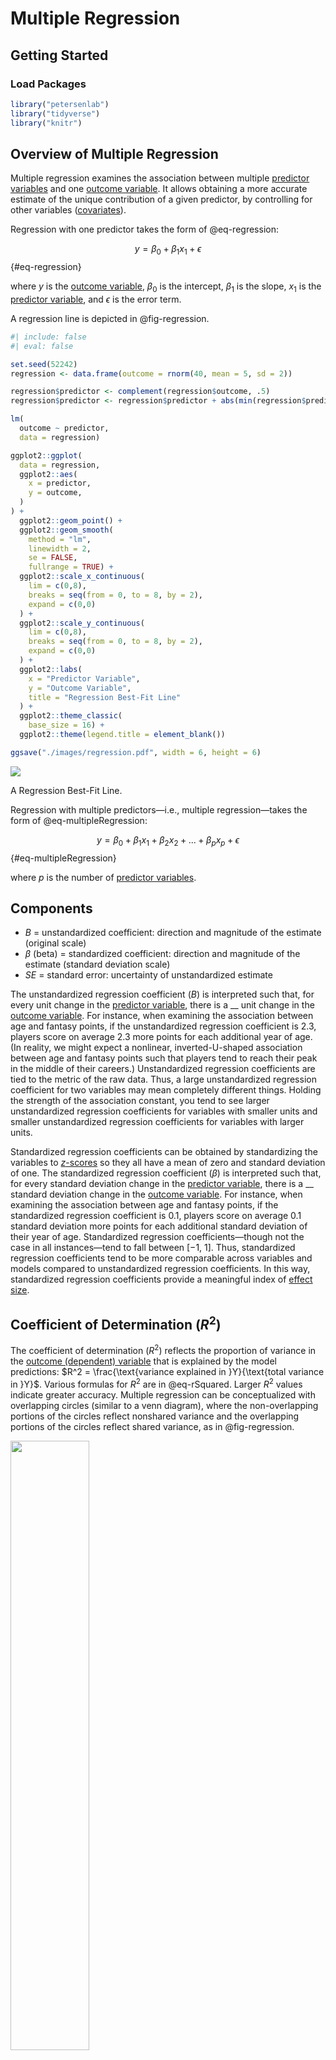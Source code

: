 # Multiple Regression {#sec-multipleRegression}

## Getting Started {#sec-multipleRegressionGettingStarted}

### Load Packages {#sec-multipleRegressionLoadPackages}

```r
library("petersenlab")
library("tidyverse")
library("knitr")
```

## Overview of Multiple Regression {#sec-multipleRegressionOverview}

Multiple regression examines the association between multiple [predictor variables](#sec-correlationalStudy) and one [outcome variable](#sec-correlationalStudy).
It allows obtaining a more accurate estimate of the unique contribution of a given predictor, by controlling for other variables ([covariates](#sec-covariates)).

Regression with one predictor takes the form of @eq-regression:

$$
y = \beta_0 + \beta_1x_1 + \epsilon
$$ {#eq-regression}

where $y$ is the [outcome variable](#sec-correlationalStudy), $\beta_0$ is the intercept, $\beta_1$ is the slope, $x_1$ is the [predictor variable](#sec-correlationalStudy), and $\epsilon$ is the error term.

A regression line is depicted in @fig-regression.

```r
#| include: false
#| eval: false

set.seed(52242)
regression <- data.frame(outcome = rnorm(40, mean = 5, sd = 2))

regression$predictor <- complement(regression$outcome, .5)
regression$predictor <- regression$predictor + abs(min(regression$predictor))

lm(
  outcome ~ predictor,
  data = regression)

ggplot2::ggplot(
  data = regression,
  ggplot2::aes(
    x = predictor,
    y = outcome,
  )
) +
  ggplot2::geom_point() +
  ggplot2::geom_smooth(
    method = "lm",
    linewidth = 2,
    se = FALSE,
    fullrange = TRUE) +
  ggplot2::scale_x_continuous(
    lim = c(0,8),
    breaks = seq(from = 0, to = 8, by = 2),
    expand = c(0,0)
  ) +
  ggplot2::scale_y_continuous(
    lim = c(0,8),
    breaks = seq(from = 0, to = 8, by = 2),
    expand = c(0,0)
  ) +
  ggplot2::labs(
    x = "Predictor Variable",
    y = "Outcome Variable",
    title = "Regression Best-Fit Line"
  ) +
  ggplot2::theme_classic(
    base_size = 16) +
  ggplot2::theme(legend.title = element_blank())

ggsave("./images/regression.pdf", width = 6, height = 6)
```

::: {#fig-regression}
![](images/regression.png)

A Regression Best-Fit Line.
:::

Regression with multiple predictors—i.e., multiple regression—takes the form of @eq-multipleRegression:

$$
y = \beta_0 + \beta_1x_1 + \beta_2x_2 + ... + \beta_px_p + \epsilon
$$ {#eq-multipleRegression}

where $p$ is the number of [predictor variables](#sec-correlationalStudy).

## Components {#sec-multipleRegressionComponents}

- $B$ = unstandardized coefficient: direction and magnitude of the estimate (original scale)
- $\beta$ (beta) = standardized coefficient: direction and magnitude of the estimate (standard deviation scale)
- $SE$ = standard error: uncertainty of unstandardized estimate

The unstandardized regression coefficient ($B$) is interpreted such that, for every unit change in the [predictor variable](#sec-correlationalStudy), there is a __ unit change in the [outcome variable](#sec-correlationalStudy).
For instance, when examining the association between age and fantasy points, if the unstandardized regression coefficient is 2.3, players score on average 2.3 more points for each additional year of age.
(In reality, we might expect a nonlinear, inverted-U-shaped association between age and fantasy points such that players tend to reach their peak in the middle of their careers.)
Unstandardized regression coefficients are tied to the metric of the raw data.
Thus, a large unstandardized regression coefficient for two variables may mean completely different things.
Holding the strength of the association constant, you tend to see larger unstandardized regression coefficients for variables with smaller units and smaller unstandardized regression coefficients for variables with larger units.

Standardized regression coefficients can be obtained by standardizing the variables to [*z*-scores](#sec-zScores) so they all have a mean of zero and standard deviation of one.
The standardized regression coefficient ($\beta$) is interpreted such that, for every standard deviation change in the [predictor variable](#sec-correlationalStudy), there is a __ standard deviation change in the [outcome variable](#sec-correlationalStudy).
For instance, when examining the association between age and fantasy points, if the standardized regression coefficient is 0.1, players score on average 0.1 standard deviation more points for each additional standard deviation of their year of age.
Standardized regression coefficients—though not the case in all instances—tend to fall between [−1, 1].
Thus, standardized regression coefficients tend to be more comparable across variables and models compared to unstandardized regression coefficients.
In this way, standardized regression coefficients provide a meaningful index of [effect size](#sec-practicalSignificance).

## Coefficient of Determination ($R^2$) {#sec-multipleRegressionRSquared}

The coefficient of determination ($R^2$) reflects the proportion of variance in the [outcome (dependent) variable](#sec-correlationalStudy) that is explained by the model predictions: $R^2 = \frac{\text{variance explained in }Y}{\text{total variance in }Y}$.
Various formulas for $R^2$ are in @eq-rSquared.
Larger $R^2$ values indicate greater accuracy.
Multiple regression can be conceptualized with overlapping circles (similar to a venn diagram), where the non-overlapping portions of the circles reflect nonshared variance and the overlapping portions of the circles reflect shared variance, as in @fig-regression.

::: {#fig-regression}
![](images/multipleRegressionRSquared.png){width=50%}

Conceptual Depiction of Proportion of Variance Explained ($R^2$) in an Outcome Variable ($Y$) by Multiple Predictors ($X1$ and $X2$) in Multiple Regression. The size of each circle represents the variable's variance. The proportion of variance in $Y$ that is explained by the predictors is depicted by the areas in orange. The dark orange space ($G$) is where multiple predictors explain overlapping variance in the outcome. Overlapping variance that is explained in the outcome ($G$) will not be recovered in the regression coefficients when both predictors are included in the regression model. From @Petersen2024a and @PetersenPrinciplesPsychAssessment.
:::

One issue with $R^2$ is that it increases as the number of predictors increases, which can lead to [overfitting](#sec-overfitting) if using $R^2$ as an index to compare models for purposes of selecting the "best-fitting" model.
Consider the following example (adapted from @PetersenPrinciplesPsychAssessment) in which you have one [predictor variable](#sec-correlationalStudy) and one [outcome variable](#sec-correlationalStudy), as shown in @tbl-regression1.

```r
#| echo: false

regression1 <- data.frame(
  "y" = c(7, 13, 29, 10),
  "x1" = c(1, 2, 7, 2))

regression2 <- data.frame(
  "y" = c(7, 13, 29, 10),
  "x1" = c(1, 2, 7, 2),
  "x2" = c(3, 5, 1, 2))

regression1_model <- lm(
  y ~ x1,
  data = regression1)

regression1_intercept <- apa(regression1_model$coefficients[[1]], decimals = 2)
regression1_slope <- apa(regression1_model$coefficients[[2]], decimals = 2)
regression1_rsquare <- apa(summary(regression1_model)$r.squared, decimals = 2)

regression2_model <- lm(y ~ x1 + x2, data = regression2)
regression2_intercept <- apa(regression2_model$coefficients[[1]], decimals = 2)
regression2_slope1 <- apa(regression2_model$coefficients[[2]], decimals = 2)
regression2_slope2 <- apa(regression2_model$coefficients[[3]], decimals = 2)
regression2_rsquare <- apa(summary(regression2_model)$r.squared, decimals = 2)
```

```r
#| label: tbl-regression1
#| tbl-cap: "Example Data of Predictor (x1) and Outcome (y) Used for Regression Model."
#| echo: false

kable(
  regression1,
  col.names = c("y","x1"),
  booktabs = TRUE)
```

Using the data, the best fitting regression model is: $y =$ `{r} regression1_intercept` $+$ `{r} regression1_slope` $\cdot x_1$.
In this example, the $R^2$ is `{r} regression1_rsquare`.
The equation is not a perfect prediction, but with a single [predictor variable](#sec-correlationalStudy), it captures the majority of the variance in the outcome.

Now consider the following example where you add a second [predictor variable](#sec-correlationalStudy) to the data above, as shown in @tbl-regression2.

```r
#| label: tbl-regression2
#| tbl-cap: "Example Data of Predictors (x1 and x2) and Outcome (y) Used for Regression Model."
#| echo: false

kable(
  regression2,
  col.names = c("y","x1","x2"),
  booktabs = TRUE)
```

With the second [predictor variable](#sec-correlationalStudy), the best fitting regression model is: $y =$ `{r} regression2_intercept` + `{r} regression2_slope1` $\cdot x_1 +$ `{r} regression2_slope2` $\cdot x_2$.
In this example, the $R^2$ is `{r} regression2_rsquare`.
The equation with the second [predictor variable](#sec-correlationalStudy) provides a perfect prediction of the outcome.

Providing perfect prediction with the right set of [predictor variable](#sec-correlationalStudy)s is the dream of multiple regression.
So, using multiple regression, we often add [predictor variables](#sec-correlationalStudy) to incrementally improve prediction.
Knowing how much variance would be accounted for by random chance follows @eq-predictionByChance:

$$
E(R^2) = \frac{K}{n-1}
$$ {#eq-predictionByChance}

where $E(R^2)$ is the expected value of $R^2$ (the proportion of variance explained), $K$ is the number of [predictor variables](#sec-correlationalStudy), and $n$ is the sample size.
The formula demonstrates that the more [predictor variables](#sec-correlationalStudy) in the regression model, the more variance will be accounted for by chance.
With many [predictor variables](#sec-correlationalStudy) and a small sample, you can account for a large share of the variance merely by chance.

As an example, consider that we have 13 [predictor variables](#sec-correlationalStudy) to predict fantasy performance for 43 players.
Assume that, with 13 [predictor variables](#sec-correlationalStudy), we explain 38% of the variance ($R^2 = .38; r = .62$).
We explained a lot of the variance in the outcome, but it is important to consider how much variance could have been explained by random chance: $E(R^2) = \frac{K}{n-1} = \frac{13}{43 - 1} = .31$.
We expect to explain 31% of the variance, by chance, in the outcome.
So, 82% of the variance explained was likely spurious (i.e., $\frac{.31}{.38} = .82$).
As the sample size increases, the spuriousness decreases.

To account for the number of [predictor variables](#sec-correlationalStudy) in the model, we can use a modified version of $R^2$ called adjusted $R^2$ ($R^2_{adj}$).
Adjusted $R^2$ ($R^2_{adj}$) accounts for the number of [predictor variables](#sec-correlationalStudy) in the model, based on how much would be expected to be accounted for by chance to penalize [overfitting](#sec-overfitting).
Adjusted $R^2$ ($R^2_{adj}$) reflects the proportion of variance in the [outcome (dependent) variable](#sec-correlationalStudy) that is explained by the model predictions over and above what would be expected to be accounted for by chance, given the number of [predictor variables](#sec-correlationalStudy) in the model.
The formula for adjusted $R^2$ ($R^2_{adj}$) is in @eq-adjustedRSquared:

$$
R^2_{adj} = 1 - (1 - R^2) \frac{n - 1}{n - p - 1}
$$ {#eq-adjustedRSquared}

where $p$ is the number of [predictor variables](#sec-correlationalStudy) in the model, and $n$ is the sample size.

## Overfitting {#sec-overfitting}

Statistical models applied to big data (e.g., data with many [predictor variables](#sec-correlationalStudy)) can *over-fit* the data, which means that the statistical model accounts for error variance, which will not generalize to future samples.
So, even though an over-fitting statistical model appears to be accurate because it is accounting for more variance, it is not actually that accurate—it will predict new data less accurately than how accurately it accounts for the data with which the model was built.
In the case of fantasy football analytics, this is especially relevant because there are hundreds if not thousands of variables we could consider for inclusion and many, many players when considering historical data.

Consider an example where you develop an algorithm to predict players' fantasy performance based on 2023 data using hundreds of [predictor variables](#sec-correlationalStudy).
To some extent, these [predictor variables](#sec-correlationalStudy) will likely account for true variance (i.e., signal) and error variance (i.e., noise).
If we were to apply the same algorithm based on the 2023 prediction model to 2024 data, the prediction model would likely predict less accurately than with 2023 data.
The regression coefficients in the 

In @fig-overfittingModel, the blue line represents the true distribution of the data, and the red line is an over-fitting model:

```r
#| label: fig-overfittingModel
#| fig-cap: "Over-fitting Model in Red Relative to the True Distribution of the Data in Blue. From @PetersenPrinciplesPsychAssessment."
#| echo: false
#| fig.height: 8
#| fig.width: 8

sampleSize <- 200
quadraticX <- rnorm(sampleSize)
quadraticY <- quadraticX ^ 2 + rnorm(sampleSize)
quadraticData <- cbind(quadraticX, quadraticY) %>%
  data.frame %>%
  arrange(quadraticX)

quadraticModel <- lm(quadraticY ~ quadraticX + I(quadraticX ^ 2), data = quadraticData)
quadraticNewData <- data.frame(quadraticX = seq(from = min(quadraticData$quadraticX), to = max(quadraticData$quadraticY), length.out = sampleSize))
quadraticNewData$quadraticY <- predict(quadraticModel, newdata = quadraticNewData)

loessFit <- loess(quadraticY ~ quadraticX, data = quadraticData, span = 0.01, degree = 1)
loessNewData <- data.frame(quadraticX = seq(from = min(quadraticData$quadraticX), to = max(quadraticData$quadraticY), length.out = sampleSize))
quadraticNewData$loessY <- predict(loessFit, newdata = quadraticNewData)

plot(x = quadraticData$quadraticX, y = quadraticData$quadraticY, xlab = "", ylab = "")
lines(quadraticNewData$quadraticY ~ quadraticNewData$quadraticX, lwd = 2, col = "blue")
lines(quadraticNewData$loessY ~ quadraticNewData$quadraticX, lwd = 2, col = "red")
```

## Covariates {#sec-covariates}

Covariates are variables that you include in the statistical model to try to control for them so you can better isolate the unique contribution of the [predictor variable](#sec-correlationalStudy)(s) in relation to the [outcome variable](#sec-correlationalStudy).
Use of covariates examines the association between the predictor variable and the [outcome variable](#sec-correlationalStudy) when holding people's level constant on the covariates.
Inclusion of confounds as covariates allows potentially gaining a more accurate estimate of the causal effect of the [predictor variable](#sec-correlationalStudy) on the [outcome variable](#sec-correlationalStudy).
Ideally, you want to include any and all confounds as covariates.
As described in @sec-correlationCausation, confounds are third variables that influence both the [predictor variable](#sec-correlationalStudy) and the [outcome variable](#sec-correlationalStudy) and explain their association.
Covariates are potentially (but not necessarily) confounds.
For instance, you might include the player's age as a covariate in a model that examines whether a player's 40-yard dash time at the NFL Combine predicts their fantasy points in their rookie year, but it may not be a confound.

## Multicollinearity {#sec-multipleRegressionMulticollinearity}

*Multicollinearity* occurs when two or more [predictor variables](#sec-correlationalStudy) in a regression model are highly correlated.
The problem of having multiple [predictor variables](#sec-correlationalStudy) that are highly correlated is that it makes it challenging to estimate the regression coefficients accurately.

Multicollinearity in multiple regression is depicted conceptually in @fig-regression.

::: {#fig-regression}
![](images/multipleRegressionMulticollinearity.png){width=50%}

Conceptual Depiction of Multicollinearity in Multiple Regression. From @Petersen2024a and @PetersenPrinciplesPsychAssessment.
:::

Consider the following example adapted from @PetersenPrinciplesPsychAssessment where you have two [predictor variables](#sec-correlationalStudy) and one [outcome variable](#sec-correlationalStudy), as shown in @tbl-regression3.

```r
#| echo: false

regression3 <- data.frame(
  "y" = c(9, 11, 17, 3, 21, 13),
  "x1" = c(2, 3, 4, 1, 5, 3.5),
  "x2" = c(4, 6, 8, 2, 10, 7))
```

```r
#| label: tbl-regression3
#| tbl-cap: "Example Data of Predictors (x1 and x2) and Outcome (y) Used for Regression Model."
#| echo: false

kable(
  regression3,
  col.names = c("y","x1","x2"),
  booktabs = TRUE)
```

The second [predictor variable](#sec-correlationalStudy) is not very good—it is exactly twice the value of the first [predictor variable](#sec-correlationalStudy); thus, the two [predictor variables](#sec-correlationalStudy) are perfectly correlated (i.e., $r = 1.0$).
This means that there are different prediction equation possibilities that are equally good—see Equations in @eq-multicollinearity:

$$
\begin{aligned}
  2x_2 &= y \\
  0x_1 + 2x_2 &= y \\
  4x_1 &= y \\
  4x_1 + 0x_2 &= y \\
  2x_1 + 1x_2 &= y \\
  5x_1 - 0.5x_2 &= y \\
  ...
&= y
\end{aligned}
$$ {#eq-multicollinearity}

Then, what are the regression coefficients?
We do not know what are the correct regression coefficients because each of the possibilities fits the data equally well.
Thus, when estimating the regression model, we could obtain arbitrary estimates of the regression coefficients with an enormous standard error around each estimate.
In general, multicollinearity increases the uncertainty (i.e., standard errors and confidence intervals) around the parameter estimates.
Any [predictor variables](#sec-correlationalStudy) that have a correlation above ~ $r = .30$ with each other could have an impact on the confidence interval of the regression coefficient.
As the correlations among the [predictor variables](#sec-correlationalStudy) increase, the chance of getting an arbitrary answer increases, sometimes called "bouncing betas."
So, it is important to examine a correlation matrix of the [predictor variables](#sec-correlationalStudy) before putting them in the same regression model.
You can also examine indices such as variance inflation factor (VIF).

To address multicollinearity, you can drop a redundant predictor or you can also use principal component analysis or factor analysis of the predictors to reduce the predictors down to a smaller number of meaningful predictors.
For a meaningful answer in a regression framework that is precise and confident, you need a low level of intercorrelation among predictors, unless you have a very large sample size.

::: {.content-visible when-format="html"}

## Session Info {#sec-multipleRegressionSessionInfo}

```r
sessionInfo()
```

:::
